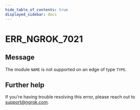 ```yaml
---
hide_table_of_contents: true
displayed_sidebar: docs
---
```



# ERR_NGROK_7021

## Message

The module `NAME` is not supported on an edge of type `TYPE`.

<ErrorDetails error="err_ngrok_7021" />

## Further help

If you're having trouble resolving this error, please reach out to [support@ngrok.com](mailto:support@ngrok.com?subject=Help%20with%20ERR_NGROK_7021).
